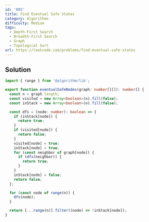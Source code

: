 ```yaml
---
id: '802'
title: Find Eventual Safe States
category: Algorithms
difficulty: Medium
tags:
  - Depth-First Search
  - Breadth-First Search
  - Graph
  - Topological Sort
url: https://leetcode.com/problems/find-eventual-safe-states
---
```


## Solution

```typescript showLineNumbers
import { range } from '@algorithm/lib';

export function eventualSafeNodes(graph: number[][]): number[] {
  const n = graph.length;
  const visited = new Array<boolean>(n).fill(false);
  const inStack = new Array<boolean>(n).fill(false);

  const dfs = (node: number): boolean => {
    if (inStack[node]) {
      return true;
    }
    if (visited[node]) {
      return false;
    }
    visited[node] = true;
    inStack[node] = true;
    for (const neighbor of graph[node]) {
      if (dfs(neighbor)) {
        return true;
      }
    }
    inStack[node] = false;
    return false;
  };

  for (const node of range(n)) {
    dfs(node);
  }

  return [...range(n)].filter((node) => !inStack[node]);
}
```
